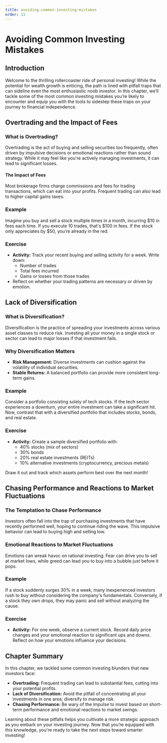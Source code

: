 ```yaml
---
title: avoiding-common-investing-mistakes
order: 11
---
```


# Avoiding Common Investing Mistakes

## Introduction
Welcome to the thrilling rollercoaster ride of personal investing! While the potential for wealth growth is enticing, the path is lined with pitfall traps that can sideline even the most enthusiastic noob investor. In this chapter, we’ll tackle some of the most common investing mistakes you’re likely to encounter and equip you with the tools to sidestep these traps on your journey to financial independence.

## Overtrading and the Impact of Fees

### What is Overtrading?
Overtrading is the act of buying and selling securities too frequently, often driven by impulsive decisions or emotional reactions rather than sound strategy. While it may feel like you're actively managing investments, it can lead to significant losses.

#### The Impact of Fees
Most brokerage firms charge commissions and fees for trading transactions, which can eat into your profits. Frequent trading can also lead to higher capital gains taxes.

### Example
Imagine you buy and sell a stock multiple times in a month, incurring $10 in fees each time. If you execute 10 trades, that's $100 in fees. If the stock only appreciates by $50, you’re already in the red.

### Exercise
- **Activity:** Track your recent buying and selling activity for a week. Write down:
  - Number of trades
  - Total fees incurred
  - Gains or losses from those trades
- Reflect on whether your trading patterns are necessary or driven by emotion.

## Lack of Diversification

### What is Diversification?
Diversification is the practice of spreading your investments across various asset classes to reduce risk. Investing all your money in a single stock or sector can lead to major losses if that investment fails.

### Why Diversification Matters
- **Risk Management:** Diverse investments can cushion against the volatility of individual securities.
- **Stable Returns:** A balanced portfolio can provide more consistent long-term gains.

### Example
Consider a portfolio consisting solely of tech stocks. If the tech sector experiences a downturn, your entire investment can take a significant hit. Now, contrast that with a diversified portfolio that includes stocks, bonds, and real estate.

### Exercise
- **Activity:** Create a sample diversified portfolio with:
  - 40% stocks (mix of sectors)
  - 30% bonds
  - 20% real estate investments (REITs)
  - 10% alternative investments (cryptocurrency, precious metals)
  
Draw it out and track which assets perform best over the next month!

## Chasing Performance and Reactions to Market Fluctuations

### The Temptation to Chase Performance
Investors often fall into the trap of purchasing investments that have recently performed well, hoping to continue riding the wave. This impulsive behavior can lead to buying high and selling low.

### Emotional Reactions to Market Fluctuations
Emotions can wreak havoc on rational investing. Fear can drive you to sell at market lows, while greed can lead you to buy into a bubble just before it pops.

### Example
If a stock suddenly surges 30% in a week, many inexperienced investors rush to buy without considering the company's fundamentals. Conversely, if a stock they own drops, they may panic and sell without analyzing the cause.

### Exercise
- **Activity:** For one week, observe a current stock. Record daily price changes and your emotional reaction to significant ups and downs. Reflect on how your emotions influence your decisions.

## Chapter Summary
In this chapter, we tackled some common investing blunders that new investors face:

- **Overtrading:** Frequent trading can lead to substantial fees, cutting into your potential profits.
- **Lack of Diversification:** Avoid the pitfall of concentrating all your investments in one area; diversify to manage risk.
- **Chasing Performance:** Be wary of the impulse to invest based on short-term performance and emotional reactions to market swings.

Learning about these pitfalls helps you cultivate a more strategic approach as you embark on your investing journey. Now that you’re equipped with this knowledge, you're ready to take the next steps toward smarter investing!
